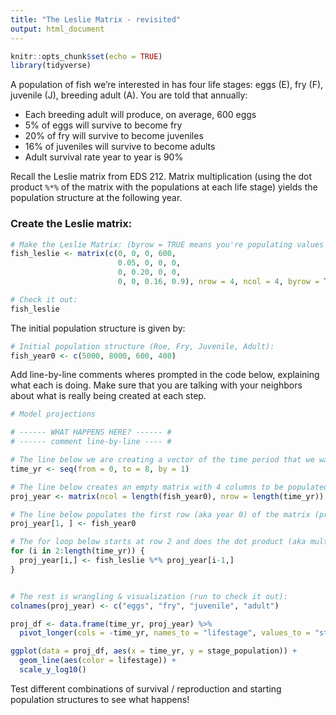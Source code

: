 ```yaml
---
title: "The Leslie Matrix - revisited"
output: html_document
---
```


```r
knitr::opts_chunk$set(echo = TRUE)
library(tidyverse)
```

A population of fish we're interested in has four life stages: eggs (E), fry (F), juvenile (J), breeding adult (A). You are told that annually:

- Each breeding adult will produce, on average, 600 eggs
- 5% of eggs will survive to become fry
- 20% of fry will survive to become juveniles
- 16% of juveniles will survive to become adults
- Adult survival rate year to year is 90%

Recall the Leslie matrix from EDS 212. Matrix multiplication (using the dot product `%*%` of the matrix with the populations at each life stage) yields the population structure at the following year. 

### Create the Leslie matrix:

```r
# Make the Leslie Matrix: (byrow = TRUE means you're populating values across the rows, default is to populate down columns)
fish_leslie <- matrix(c(0, 0, 0, 600, 
                        0.05, 0, 0, 0, 
                        0, 0.20, 0, 0, 
                        0, 0, 0.16, 0.9), nrow = 4, ncol = 4, byrow = TRUE)

# Check it out: 
fish_leslie
```

The initial population structure is given by: 
```r
# Initial population structure (Roe, Fry, Juvenile, Adult): 
fish_year0 <- c(5000, 8000, 600, 400)
```


Add line-by-line comments wheres prompted in the code below, explaining what each is doing. Make sure that you are talking with your neighbors about what is really being created at each step. 

```r
# Model projections

# ------ WHAT HAPPENS HERE? ------ #
# ------ comment line-by-line ---- #

# The line below we are creating a vector of the time period that we want to run this for (8 years), telling it to go by increments of 1 year.
time_yr <- seq(from = 0, to = 8, by = 1)

# The line below creates an empty matrix with 4 columns to be populated by the output of the for loop below.
proj_year <- matrix(ncol = length(fish_year0), nrow = length(time_yr))

# The line below populates the first row (aka year 0) of the matrix (proj_year) with the initial conditions given above (fish_year0).
proj_year[1, ] <- fish_year0

# The for loop below starts at row 2 and does the dot product (aka multiplies matrices) based on the fish_leslie directions and the previous year's outcomes over the sequence period created (8 years).
for (i in 2:length(time_yr)) {
  proj_year[i,] <- fish_leslie %*% proj_year[i-1,]
}


# The rest is wrangling & visualization (run to check it out):
colnames(proj_year) <- c("eggs", "fry", "juvenile", "adult")

proj_df <- data.frame(time_yr, proj_year) %>% 
  pivot_longer(cols = -time_yr, names_to = "lifestage", values_to = "stage_population")

ggplot(data = proj_df, aes(x = time_yr, y = stage_population)) +
  geom_line(aes(color = lifestage)) +
  scale_y_log10()

```

Test different combinations of survival / reproduction and starting population structures to see what happens! 
